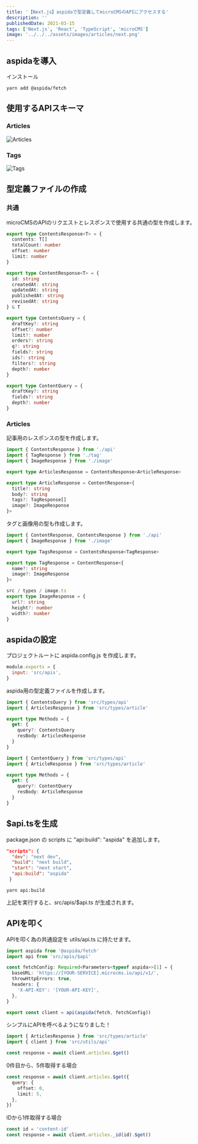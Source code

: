 ```yaml
---
title: '【Next.js】aspidaで型定義してmicroCMSのAPIにアクセスする'
description: ''
publishedDate: 2021-03-15
tags: ['Next.js', 'React', 'TypeScript', 'microCMS']
image: '../../../assets/images/articles/next.png'
---
```


## aspidaを導入

インストール

```shell
yarn add @aspida/fetch
```

## 使用するAPIスキーマ

### Articles

![Articles](./1.png)

### Tags

![Tags](./2.png)

## 型定義ファイルの作成

### 共通

microCMSのAPIのリクエストとレスポンスで使用する共通の型を作成します。

```ts title="src/types/api.ts"
export type ContentsResponse<T> = {
  contents: T[]
  totalCount: number
  offset: number
  limit: number
}

export type ContentResponse<T> = {
  id: string
  createdAt: string
  updatedAt: string
  publishedAt: string
  revisedAt: string
} & T

export type ContentsQuery = {
  draftKey?: string
  offset?: number
  limit?: number
  orders?: string
  q?: string
  fields?: string
  ids?: string
  filters?: string
  depth?: number
}

export type ContentQuery = {
  draftKey?: string
  fields?: string
  depth?: number
}
```

### Articles

記事用のレスポンスの型を作成します。

```ts title="src/types/article.ts"
import { ContentsResponse } from './api'
import { TagResponse } from './tag'
import { ImageResponse } from './image'

export type ArticlesResponse = ContentsResponse<ArticleResponse>

export type ArticleResponse = ContentResponse<{
  title?: string
  body?: string
  tags?: TagResponse[]
  image?: ImageResponse
}>
```

タグと画像用の型も作成します。

```ts title="src/types/tag.ts"
import { ContentResponse, ContentsResponse } from './api'
import { ImageResponse } from './image'

export type TagsResponse = ContentsResponse<TagResponse>

export type TagResponse = ContentResponse<{
  name?: string
  image?: ImageResponse
}>

src / types / image.ts
export type ImageResponse = {
  url?: string
  height?: number
  width?: number
}
```

## aspidaの設定

プロジェクトルートに aspida.config.js を作成します。

```js title="aspida.config.js"
module.exports = {
  input: 'src/apis',
}
```

aspida用の型定義ファイルを作成します。

```ts title="src/apis/articles/index.ts"
import { ContentsQuery } from 'src/types/api'
import { ArticlesResponse } from 'src/types/article'

export type Methods = {
  get: {
    query?: ContentsQuery
    resBody: ArticlesResponse
  }
}
```

```ts title="src/apis/articles/_id@string/index.ts"
import { ContentQuery } from 'src/types/api'
import { ArticleResponse } from 'src/types/article'

export type Methods = {
  get: {
    query?: ContentQuery
    resBody: ArticleResponse
  }
}
```

## $api.tsを生成

package.json の scripts に "api:build": "aspida" を追加します。

```json title="package.json"
"scripts": {
  "dev": "next dev",
  "build": "next build",
  "start": "next start",
  "api:build": "aspida"
 }
```

```shell
yarn api:build
```

上記を実行すると、src/apis/$api.ts が生成されます。

## APIを叩く

APIを叩く為の共通設定を utils/api.ts に持たせます。

```ts title="utils/api.ts"
import aspida from '@aspida/fetch'
import api from 'src/apis/$api'

const fetchConfig: Required<Parameters<typeof aspida>>[1] = {
  baseURL: 'https://[YOUR-SERVICE].microcms.io/api/v1/',
  throwHttpErrors: true,
  headers: {
    'X-API-KEY': '[YOUR-API-KEY]',
  },
}

export const client = api(aspida(fetch, fetchConfig))
```

シンプルにAPIを呼べるようになりました！

```ts
import { ArticlesResponse } from 'src/types/article'
import { client } from 'src/utils/api'

const response = await client.articles.$get()
```

0件目から、5件取得する場合

```ts
const response = await client.articles.$get({
  query: {
    offset: 0,
    limit: 5,
  },
})
```

IDから1件取得する場合

```ts
const id = 'content-id'
const response = await client.articles._id(id).$get()
```
